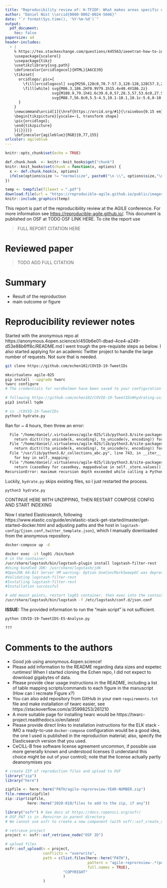 ```yaml
---
title: "Reproducibility review of: H-TFIDF: What makes areas specific over time in the massive flow of tweets related to the covid pandemic?"
author: "Daniel Nüst \\orcid{0000-0002-0024-5046}"
date: "`r format(Sys.time(), '%Y-%m-%d')`"
output:
  pdf_document:
    toc: false
papersize: a4
header-includes:
  - |
    % https://tex.stackexchange.com/questions/445563/ieeetran-how-to-include-orcid-in-tex-pdf-with-pdflatex/445583 (works with pdflatex)
    \usepackage{scalerel}
    \usepackage{tikz}
    \usetikzlibrary{svg.path}
    \definecolor{orcidlogocol}{HTML}{A6CE39}
    \tikzset{
      orcidlogo/.pic={
        \fill[orcidlogocol] svg{M256,128c0,70.7-57.3,128-128,128C57.3,256,0,198.7,0,128C0,57.3,57.3,0,128,0C198.7,0,256,57.3,256,128z};
        \fill[white] svg{M86.3,186.2H70.9V79.1h15.4v48.4V186.2z}
                     svg{M108.9,79.1h41.6c39.6,0,57,28.3,57,53.6c0,27.5-21.5,53.6-56.8,53.6h-41.8V79.1z     M124.3,172.4h24.5c34.9,0,42.9-26.5,42.9-39.7c0-21.5-13.7-39.7-43.7-39.7h-23.7V172.4z}
                     svg{M88.7,56.8c0,5.5-4.5,10.1-10.1,10.1c-5.6,0-10.1-4.6-10.1-10.1c0-5.6,4.5-10.1,10.1-10.1C84.2,46.7,88.7,51.3,88.7,56.8z};
      }
    }
    \newcommand\orcid[1]{\href{https://orcid.org/#1}{\raisebox{0.15 em}{\mbox{\scalerel*{
    \begin{tikzpicture}[yscale=-1, transform shape]
    \pic{orcidlogo};
    \end{tikzpicture}
    }{|}}}}}
    \definecolor{agileblue}{RGB}{0,77,155}
urlcolor: agileblue
---
```


```r
knitr::opts_chunk$set(echo = TRUE)

def.chunk.hook  <- knitr::knit_hooks$get("chunk")
knitr::knit_hooks$set(chunk = function(x, options) {
  x <- def.chunk.hook(x, options)
  ifelse(options$size != "normalsize", paste0("\n \\", options$size,"\n\n", x, "\n\n \\normalsize"), x)
})
```

```r
temp <- tempfile(fileext = ".pdf")
download.file(url = "https://reproducible-agile.github.io/public/images/reproducible-AGILE-logo-square.pdf", destfile = temp)
knitr::include_graphics(temp)
```

This report is part of the reproducibility review at the AGILE conference.
For more information see [https://reproducible-agile.github.io/](https://reproducible-agile.github.io/).
This document is published on OSF at TODO OSF LINK HERE.
To cite the report use

> FULL REPORT CITATION HERE

# Reviewed paper

> TODO ADD FULL CITATION

# Summary

- Result of the reproduction
- main outcome or figure

\clearpage

# Reproducibility reviewer notes

Started with the anonymous repo at https://anonymous.4open.science/r/450b6e01-dbad-4ce4-a249-d53e88b6ff8c/README.md I went trough the pre-requisite steps as below.
I also started applying for an academic Twitter project to handle the large number of requests. Not sure that is needed.

```bash
git clone https://github.com/echen102/COVID-19-TweetIDs

mkvirtualenv agile-025
pip install --upgrade twarc
twarc configure
# The credentials for nordholmen have been saved to your configuration file at /home/daniel/.twarc

# following https://github.com/echen102/COVID-19-TweetIDs#hydrating-using-twarc-cli
pip3 install tqdm

# in ./COVID-19-TweetIDs
python3 hydrate.py
```

Ran for ~ 4 hours, then threw an error:

```txt
  File "/home/daniel/.virtualenvs/agile-025/lib/python3.8/site-packages/oauthlib/common.py", line 326, in to_unicode
    return dict(((to_unicode(k, encoding), to_unicode(v, encoding)) for k, v in data))
  File "/home/daniel/.virtualenvs/agile-025/lib/python3.8/site-packages/oauthlib/common.py", line 326, in <genexpr>
    return dict(((to_unicode(k, encoding), to_unicode(v, encoding)) for k, v in data))
  File "/usr/lib/python3.8/_collections_abc.py", line 743, in __iter__
    for key in self._mapping:
  File "/home/daniel/.virtualenvs/agile-025/lib/python3.8/site-packages/requests/structures.py", line 60, in __iter__
    return (casedkey for casedkey, mappedvalue in self._store.values())
RecursionError: maximum recursion depth exceeded while calling a Python object
```

Luckily, `hydrate.py` skips existing files, so I just restarted the process.

```bash
python3 hydrate.py
```


CONTINUE HERE WITH UNZIPPING, THEN RESTART COMPOSE CONFIG AND START INDEXING



Now I started Elasticsearch, following https://www.elastic.co/guide/en/elastic-stack-get-started/master/get-started-docker.html and adjusting paths and the host in `logstash-config/{json.conf,twitter_template.json}`, which I manually downloaded from the anonymous repository.

```bash
docker-compose up -d

docker exec -it log01 /bin/bash
# in the container:
/usr/share/logstash/bin/logstash-plugin install logstash-filter-rest
#Using bundled JDK: /usr/share/logstash/jdk
#OpenJDK 64-Bit Server VM warning: Option UseConcMarkSweepGC was deprecated in version 9.0 and will likely be removed in a future release.
#Validating logstash-filter-rest
#Installing logstash-filter-rest
#Installation successful

# add mount points, restart log01 container, then exec into the container
/usr/share/logstash/bin/logstash -f /etc/logstash/conf.d/json.conf


```

**ISSUE:** The provided information to run the "main script" is not sufficient.

```bash
python COVID-19-TweetIDS-ES-Analyse.py

???
```

# Comments to the authors

- Good job using anonymous.4open.science!
- Please add information to the README regarding data sizes and expetec runtimes! When I started cloning the Echen repo, I did not expect to download gigabytes of data.
- Please provide clear usage instructions in the README, including a list of table mapping scripts/commands to each figure in the manuscript (How can I recreate Figure x?)
- You can also add repository from GitHub in your own `requirements.txt` file and make installation of twarc easier, see https://stackoverflow.com/a/35998253/261210
- A more suitable page for installing twarc would be https://twarc-project.readthedocs.io/en/latest/
- Please provide direct links to installation instructions for the ELK stack - IMO a ready-to-use `docker-compose` configuration would be a good idea, the one I used is published in the reproduction material; also, specify the Elasticsearch version that you used.
- CeCILL-B free software license agreement uncommon, if possible use more generally known and understood licenses (I understand this choice might be out of your control); note that the license actually partly deanonymises you

```r
# create ZIP of reproduction files and upload to OSF
library("zip")
library("here")

zipfile <- here::here("PATH/agile-reproreview-YEAR-NUMBER.zip")
file.remove(zipfile)
zip::zipr(zipfile,
          here::here("2020-018/files to add to the zip, if any"))

library("osfr") # See docs at https://docs.ropensci.org/osfr/
# OSF_PAT is in .Renviron in parent directory
# We cannot use osfr to create a new component (with osfr::osf_create_component(x = osfr::osf_retrieve_node("6k5fh"), ...) because that will set the storage location to outside Europe.

# retrieve project
project <- osfr::osf_retrieve_node("OSF ID")

# upload files
osfr::osf_upload(x = project,
                 conflicts = "overwrite",
                 path = c(list.files(here::here("PATH"),
                                     pattern = "agile-reproreview-.*(pdf$|Rmd$|zip$)",
                                     full.names = TRUE),
                          "COPYRIGHT"
                          )
                 )
```